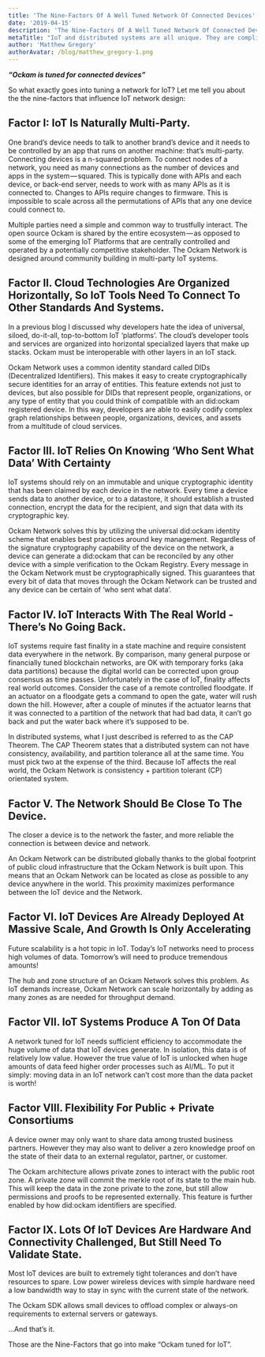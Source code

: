 ```yaml
---
title: 'The Nine-Factors Of A Well Tuned Network Of Connected Devices'
date: '2019-04-15'
description: 'The Nine-Factors Of A Well Tuned Network Of Connected Devices'
metaTitle: "IoT and distributed systems are all unique. They are complicated. Let's look at what makes them the same."
author: 'Matthew Gregory'
authorAvatar: /blog/matthew_gregory-1.png
---
```


**_“Ockam is tuned for connected devices”_**

So what exactly goes into tuning a network for IoT? Let me tell you about the the nine-factors that influence IoT network design:

## Factor I: IoT Is Naturally Multi-Party.

One brand’s device needs to talk to another brand’s device and it needs to be controlled by an app that runs on another machine: that’s multi-party. Connecting devices is a n-squared problem. To connect nodes of a network, you need as many connections as the number of devices and apps in the system — squared. This is typically done with APIs and each device, or back-end server, needs to work with as many APIs as it is connected to. Changes to APIs require changes to firmware. This is impossible to scale across all the permutations of APIs that any one device could connect to.

Multiple parties need a simple and common way to trustfully interact. The open source Ockam is shared by the entire ecosystem — as opposed to some of the emerging IoT Platforms that are centrally controlled and operated by a potentially competitive stakeholder. The Ockam Network is designed around community building in multi-party IoT systems.

## Factor II. Cloud Technologies Are Organized Horizontally, So IoT Tools Need To Connect To Other Standards And Systems.

In a previous blog I discussed why developers hate the idea of universal, siloed, do-it-all, top-to-bottom IoT ‘platforms’. The cloud’s developer tools and services are organized into horizontal specialized layers that make up stacks. Ockam must be interoperable with other layers in an IoT stack.

Ockam Network uses a common identity standard called DIDs (Decentralized Identifiers). This makes it easy to create cryptographically secure identities for an array of entities. This feature extends not just to devices, but also possible for DIDs that represent people, organizations, or any type of entity that you could think of compatible with an did:ockam registered device. In this way, developers are able to easily codify complex graph relationships between people, organizations, devices, and assets from a multitude of cloud services.

## Factor III. IoT Relies On Knowing ‘Who Sent What Data’ With Certainty

IoT systems should rely on an immutable and unique cryptographic identity that has been claimed by each device in the network. Every time a device sends data to another device, or to a datastore, it should establish a trusted connection, encrypt the data for the recipient, and sign that data with its cryptographic key.

Ockam Network solves this by utilizing the universal did:ockam identity scheme that enables best practices around key management. Regardless of the signature cryptography capability of the device on the network, a device can generate a did:ockam that can be reconciled by any other device with a simple verification to the Ockam Registry. Every message in the Ockam Network must be cryptographically signed. This guarantees that every bit of data that moves through the Ockam Network can be trusted and any device can be certain of ‘who sent what data’.

## Factor IV. IoT Interacts With The Real World - There’s No Going Back.

IoT systems require fast finality in a state machine and require consistent data everywhere in the network. By comparison, many general purpose or financially tuned blockchain networks, are OK with temporary forks (aka data partitions) because the digital world can be corrected upon group consensus as time passes. Unfortunately in the case of IoT, finality affects real world outcomes. Consider the case of a remote controlled floodgate. If an actuator on a floodgate gets a command to open the gate, water will rush down the hill. However, after a couple of minutes if the actuator learns that it was connected to a partition of the network that had bad data, it can’t go back and put the water back where it’s supposed to be.

In distributed systems, what I just described is referred to as the CAP Theorem. The CAP Theorem states that a distributed system can not have consistency, availability, and partition tolerance all at the same time. You must pick two at the expense of the third. Because IoT affects the real world, the Ockam Network is consistency + partition tolerant (CP) orientated system.

## Factor V. The Network Should Be Close To The Device.

The closer a device is to the network the faster, and more reliable the connection is between device and network.

An Ockam Network can be distributed globally thanks to the global footprint of public cloud infrastructure that the Ockam Network is built upon. This means that an Ockam Network can be located as close as possible to any device anywhere in the world. This proximity maximizes performance between the IoT device and the Network.

## Factor VI. IoT Devices Are Already Deployed At Massive Scale, And Growth Is Only Accelerating

Future scalability is a hot topic in IoT. Today’s IoT networks need to process high volumes of data. Tomorrow’s will need to produce tremendous amounts!

The hub and zone structure of an Ockam Network solves this problem. As IoT demands increase, Ockam Network can scale horizontally by adding as many zones as are needed for throughput demand.

## Factor VII. IoT Systems Produce A Ton Of Data

A network tuned for IoT needs sufficient efficiency to accommodate the huge volume of data that IoT devices generate. In isolation, this data is of relatively low value. However the true value of IoT is unlocked when huge amounts of data feed higher order processes such as AI/ML. To put it simply: moving data in an IoT network can’t cost more than the data packet is worth!

## Factor VIII. Flexibility For Public + Private Consortiums

A device owner may only want to share data among trusted business partners. However they may also want to deliver a zero knowledge proof on the state of their data to an external regulator, partner, or customer.

The Ockam architecture allows private zones to interact with the public root zone. A private zone will commit the merkle root of its state to the main hub. This will keep the data in the zone private to the zone, but still allow permissions and proofs to be represented externally. This feature is further enabled by how did:ockam identifiers are specified.

## Factor IX. Lots Of IoT Devices Are Hardware And Connectivity Challenged, But Still Need To Validate State.

Most IoT devices are built to extremely tight tolerances and don’t have resources to spare. Low power wireless devices with simple hardware need a low bandwidth way to stay in sync with the current state of the network.

The Ockam SDK allows small devices to offload complex or always-on requirements to external servers or gateways.

…And that’s it.

Those are the Nine-Factors that go into make “Ockam tuned for IoT”.

‍
